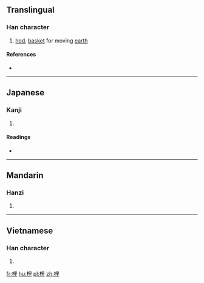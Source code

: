 ==Translingual==

===Han character===
{{Han char|rn=75|rad=木|as=07|sn=11|four=46914|canj=DWG|ids=⿰木里}}

# [[hod]], [[basket]] for moving [[earth]]

====References====
* {{Han ref|kx=0530.130|dkj=14874|dj=0918.110|hdz=21213.030|uh=68A9|ud=26793|bh=D5BC|bd=54716}}

----

==Japanese==

===Kanji===
{{ja-kanji|grade=|rs=木07}}

# {{defn|lang=ja|sort=木07}}

====Readings====
* {{ja-readings|on=[[り]] (ri), [[し]] (shi), [[じ]] (ji)|kun=[[すき]] (suki)}}

----

==Mandarin==

===Hanzi===
{{cmn-hanzi|pin=[[lí]] ([[li2]])|wg=li<sup>2</sup>}}

# {{defn|lang=cmn|sort=木07}}

----

==Vietnamese==

===Han character===
{{vi-readings|rs=木07| hanviet = lái}}

# {{defn|lang=vi|sort=木07}}

[[fr:梩]]
[[hu:梩]]
[[pl:梩]]
[[zh:梩]]
